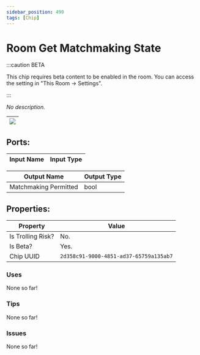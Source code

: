 ```yaml
---
sidebar_position: 490
tags: [Chip]
---
```


# Room Get Matchmaking State
:::caution BETA

This chip requires beta content to be enabled in the room. You can access the setting in "This Room -> Settings".

:::

*No description.*

| ![](https://images-ext-2.discordapp.net/external/MPmIaQzlEPmgGWlgi-WxBBXt0Bjv_zWPkg1y1f_sy3s/https/www.recroomcircuits.com/image/circuit/absolute-value?width=206&height=108) |
|-----|

## Ports:

| Input Name | Input Type |
|-----------|-----------|

| Output Name | Output Type |
|-----------|-----------|
| Matchmaking Permitted | bool |

## Properties:

| Property  | Value |
|-------------------|-----------|
| Is Trolling Risk? | No. |
| Is Beta? | Yes. |
| Chip UUID | `2d358c91-9000-4851-ad37-65759a135ab7` |

### Uses

None so far!

### Tips

None so far!

### Issues

None so far!